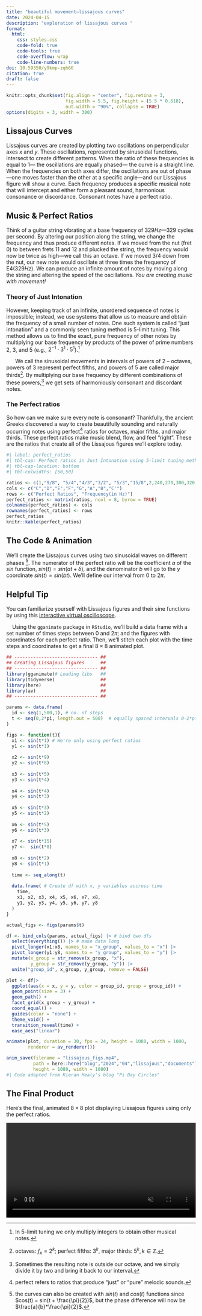```yaml
---
title: "beautiful movement—lissajous curves"
date: 2024-04-15
description: "exploration of lissajous curves "
format:
  html:
    css: styles.css
    code-fold: true
    code-tools: true
    code-overflow: wrap
    code-line-numbers: true
doi: 10.59350/y9kmp-zqh66
citation: true
draft: false
---
```


```r
knitr::opts_chunk$set(fig.align = "center", fig.retina = 3,
                      fig.width = 5.5, fig.height = (5.5 * 0.618),
                      out.width = "90%", collapse = TRUE)
options(digits = 3, width = 300)

```

## Lissajous Curves

Lissajous curves are created by plotting two oscillations on perpendicular axes $x$ and $y$​​​. These oscillations, represented by sinusoidal functions, intersect to create different patterns. When the ratio of these frequencies is equal to $1$— the oscillations are equally phased— the curve is a straight line. When the frequencies on both axes differ, the oscillations are out of phase—one moves faster than the other at a specific angle—and our Lissajous figure will show a curve. Each frequency produces a specific musical note that will intercept and either form a pleasant sound, harmonious consonance or discordance. Consonant notes have a perfect ratio.

## Music & Perfect Ratios

Think of a guitar string vibrating at a base frequency of $329 Hz$—$329$ cycles per second. By altering our position along the string, we change the frequency and thus produce different notes. If we moved from the nut (fret $0$) to between frets $11$ and $12$ and plucked the string, the frequency would now be twice as high—we call this an octave. If we moved $3/4$ down from the nut, our new note would oscillate at three times the frequency of E4($329Hz$). We can produce an infinite amount of notes by moving along the string and altering the speed of the oscillations. *You are creating music with movement!*

### Theory of Just Intonation

However, keeping track of an infinite, unordered sequence of notes is impossible; instead, we use systems that allow us to measure and obtain the frequency of a small number of notes. One such system is called “just intonation” and a commonly seen tuning method is 5-limit tuning. This method allows us to find the exact, pure frequency of other notes by multiplying our base frequency by products of the power of prime numbers $2$, $3$, and $5$ (e.g., $2^{-1} \cdot 3^{1} \cdot 5^{1}$).[^1]

[^1]: In 5–limit tuning we only multiply integers to obtain other musical notes.


|       We call the sinusoidal movements in intervals of powers of $2$ – octaves, powers of $3$ represent perfect fifths, and powers of $5$ are called major thirds[^2]. By multiplying our base frequency by different combinations of these powers,[^3] we get sets of harmoniously consonant and discordant notes.

[^2]: octaves: $f_{x} = 2^{k}$; perfect fifths: $3^{k}$, major thirds: $5^{k},k \in \mathbb{Z}$.

[^3]: Sometimes the resulting note is outside our octave, and we simply divide it by two and bring it back to our interval.

### The Perfect ratios

So how can we make sure every note is consonant? Thankfully, the ancient Greeks discovered a way to create beautifully sounding and naturally occurring notes using perfect[^4] ratios for octaves, major fifths, and major thirds. These perfect ratios make music blend, flow, and feel “right”. These are the ratios that create all of the Lissajous figures we'll explore today.

[^4]: perfect refers to ratios that produce “just” or “pure” melodic sounds.

```r
#| label: perfect_ratios
#| tbl-cap: Perfect ratios in Just Intonation using 5-limit tuning method
#| tbl-cap-location: bottom
#| tbl-colwidths: [50,50]

ratios <- c(1,"9/8", "5/4","4/3","3/2", "5/3","15/8",2,240,270,300,320,360,400,450,480)
cols <- c("C","D","E","F","G","A","B","C'")
rows <- c("Perfect Ratios", "Frequency(in Hz)")
perfect_ratios <- matrix(ratios, ncol = 8, byrow = TRUE)
colnames(perfect_ratios) <- cols
rownames(perfect_ratios) <- rows
perfect_ratios
knitr::kable(perfect_ratios)

```

## The Code & Animation

We'll create the Lissajous curves using two sinusoidal waves on different phases [^5]. The numerator of the perfect ratio will be the coefficient $a$ of the $sin$ function, $sin(t) = sin(at + \delta)$, and the denominator $b$ will go to the $y$ coordinate $sin(t) = sin(bt)$. We'll define our interval from $0$ to $2\pi$.​​

[^5]: the curves can also be created with $sin(t)$ and $cos(t)$ functions since $cos(t) = sin(t + \frac{\pi}{2})$, but the phase difference will now be $\frac{a}{b}*\frac{\pi}{2}$.

::: {.callout-note appearance="simple"}
## Helpful Tip

You can familiarize yourself with Lissajous figures and their sine functions by using this [interactive virtual oscilloscope](https://dood.al/oscilloscope/).
:::

|     Using the `gganimate` package in `RStudio`, we'll build a data frame with a set number of times steps between $0$ and $2\pi$​; and the figures with coordinates for each perfect ratio. Then, we'll stitch each plot with the time steps and coordinates to get a final $8 × 8$ animated plot.


```r
## ------------------------------- ##
## Creating Lissajous figures      ##
## ------------------------------- ##
library(gganimate)# Loading libs   ##
library(tidyverse)                 ##
library(here)                      ##
library(av)                        ##
## ------------------------------- ##

params <- data.frame(
  id <- seq(1,500,1), # no. of steps
  t <- seq(0,2*pi, length.out = 500)  # equally spaced intervals 0-2*pi
)

figs <- function(t){
  x1 <- sin(t*1) # We're only using perfect ratios
  y1 <- sin(t*1)
  
  x2 <- sin(t*9)
  y2 <- sin(t*8)
  
  x3 <- sin(t*5)
  y3 <- sin(t*4)
  
  x4 <- sin(t*4)
  y4 <- sin(t*3)
  
  x5 <- sin(t*3)
  y5 <- sin(t*2)
  
  x6 <- sin(t*5)
  y6 <- sin(t*3)
  
  x7 <- sin(t*15)
  y7 <-  sin(t*8)
  
  x8 <- sin(t*2)
  y8 <- sin(t*1)
  
  time <- seq_along(t)
  
  data.frame( # Create df with x, y variables accross time
    time, 
    x1, x2, x3, x4, x5, x6, x7, x8,
    y1, y2, y3, y4, y5, y6, y7, y8
  )
}

actual_figs <- figs(params$t)

df <- bind_cols(params, actual_figs) |> # bind two dfs
  select(everything()) |> # make data long
  pivot_longer(x1:x8, names_to = "x_group", values_to = "x") |>
  pivot_longer(y1:y8, names_to = "y_group", values_to = "y") |>
  mutate(x_group = str_remove(x_group, "x"),
         y_group = str_remove(y_group, "y")) |>
  unite("group_id", x_group, y_group, remove = FALSE)

plot <- df|>
  ggplot(aes(x = x, y = y, color = group_id, group = group_id)) +
  geom_point(size = 3) +
  geom_path() +
  facet_grid(x_group ~ y_group) +
  coord_equal() +
  guides(color = "none") +
  theme_void() +
  transition_reveal(time) +
  ease_aes("linear")

animate(plot, duration = 30, fps = 24, height = 1080, width = 1080,
        renderer = av_renderer())

anim_save(filename = "lissajous_figs.mp4",
          path = here::here("blog","2024","04","lissajous","documents"),
          height = 1080, width = 1080)
#| Code adapted from Kieran Healy's blog "Pi Day Circles"
```

## The Final Product

Here's the final, animated $8×8$ plot displaying Lissajous figures using only the perfect ratios.

```{=html}
<video autoplay loop muted playsinline controls width = "100%" style="display: block; margin:auto;">
  <source src="documents/lissajous_figs.mp4" type="video/mp4">
</video>
```
